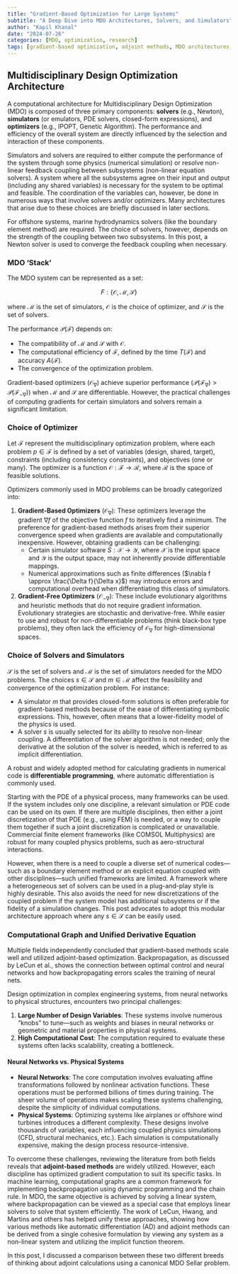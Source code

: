 ```yaml
---
title: "Gradient-Based Optimization for Large Systems"
subtitle: "A Deep Dive into MDO Architectures, Solvers, and Simulators"
author: "Kapil Khanal"
date: "2024-07-26"
categories: [MDO, optimization, research]
tags: [gradient-based optimization, adjoint methods, MDO architectures, automatic differentiation]
---
```


## Multidisciplinary Design Optimization Architecture

A computational architecture for Multidisciplinary Design Optimization (MDO) is composed of three primary components: **solvers** (e.g., Newton), **simulators** (or emulators, PDE solvers, closed-form expressions), and **optimizers** (e.g., IPOPT, Genetic Algorithm). The performance and efficiency of the overall system are directly influenced by the selection and interaction of these components.

Simulators and solvers are required to either compute the performance of the system through some physics (numerical simulation) or resolve non-linear feedback coupling between subsystems (non-linear equation solvers). A system where all the subsystems agree on their input and output (including any shared variables) is necessary for the system to be optimal and feasible. The coordination of the variables can, however, be done in numerous ways that involve solvers and/or optimizers. Many architectures that arise due to these choices are briefly discussed in later sections.

For offshore systems, marine hydrodynamics solvers (like the boundary element method) are required. The choice of solvers, however, depends on the strength of the coupling between two subsystems. In this post, a Newton solver is used to converge the feedback coupling when necessary.

### MDO 'Stack'

The MDO system can be represented as a set:

$$F:\{\mathcal{O}, \mathcal{M}, \mathcal{S}\}$$

where $\mathcal{M}$ is the set of simulators, $\mathcal{O}$ is the choice of optimizer, and $\mathcal{S}$ is the set of solvers.

The performance $\mathcal{P}(\mathcal{F})$ depends on:

- The compatibility of $\mathcal{M}$ and $\mathcal{S}$ with $\mathcal{O}$.
- The computational efficiency of $\mathcal{F}$, defined by the time $T(\mathcal{F})$ and accuracy $A(\mathcal{F})$.
- The convergence of the optimization problem.

Gradient-based optimizers ($\mathcal{O}_{\nabla}$) achieve superior performance ($\mathcal{P}(\mathcal{F}_{\nabla}) > \mathcal{P}(\mathcal{F}_{\neg \nabla})$) when $\mathcal{M}$ and $\mathcal{S}$ are differentiable. However, the practical challenges of computing gradients for certain simulators and solvers remain a significant limitation.

### Choice of Optimizer

Let $\mathcal{F}$ represent the multidisciplinary optimization problem, where each problem $p \in \mathcal{F}$ is defined by a set of variables (design, shared, target), constraints (including consistency constraints), and objectives (one or many). The optimizer is a function $\mathcal{O}: \mathcal{F} \to \mathcal{R}$, where $\mathcal{R}$ is the space of feasible solutions.

Optimizers commonly used in MDO problems can be broadly categorized into:

1.  **Gradient-Based Optimizers** ($\mathcal{O}_{\nabla}$): These optimizers leverage the gradient $\nabla f$ of the objective function $f$ to iteratively find a minimum. The preference for gradient-based methods arises from their superior convergence speed when gradients are available and computationally inexpensive. However, obtaining gradients can be challenging:
    - Certain simulator software $S: \mathcal{X} \to \mathcal{Y}$, where $\mathcal{X}$ is the input space and $\mathcal{Y}$ is the output space, may not inherently provide differentiable mappings.
    - Numerical approximations such as finite differences ($\nabla f \approx \frac{\Delta f}{\Delta x}$) may introduce errors and computational overhead when differentiating this class of simulators.

2.  **Gradient-Free Optimizers** ($\mathcal{O}_{\neg \nabla}$): These include evolutionary algorithms and heuristic methods that do not require gradient information. Evolutionary strategies are stochastic and derivative-free. While easier to use and robust for non-differentiable problems (think black-box type problems), they often lack the efficiency of $\mathcal{O}_{\nabla}$ for high-dimensional spaces.

### Choice of Solvers and Simulators

$\mathcal{S}$ is the set of solvers and $\mathcal{M}$ is the set of simulators needed for the MDO problems. The choices $s \in \mathcal{S}$ and $m \in \mathcal{M}$ affect the feasibility and convergence of the optimization problem. For instance:

- A simulator $m$ that provides closed-form solutions is often preferable for gradient-based methods because of the ease of differentiating symbolic expressions. This, however, often means that a lower-fidelity model of the physics is used.
- A solver $s$ is usually selected for its ability to resolve non-linear coupling. A differentiation of the solver algorithm is not needed; only the derivative at the solution of the solver is needed, which is referred to as implicit differentiation.

A robust and widely adopted method for calculating gradients in numerical code is **differentiable programming**, where automatic differentiation is commonly used.

Starting with the PDE of a physical process, many frameworks can be used. If the system includes only one discipline, a relevant simulation or PDE code can be used on its own. If there are multiple disciplines, then either a joint discretization of that PDE (e.g., using FEM) is needed, or a way to couple them together if such a joint discretization is complicated or unavailable. Commercial finite element frameworks (like COMSOL Multiphysics) are robust for many coupled physics problems, such as aero-structural interactions.

However, when there is a need to couple a diverse set of numerical codes—such as a boundary element method or an explicit equation coupled with other disciplines—such unified frameworks are limited. A framework where a heterogeneous set of solvers can be used in a plug-and-play style is highly desirable. This also avoids the need for new discretizations of the coupled problem if the system model has additional subsystems or if the fidelity of a simulation changes. This post advocates to adopt this modular architecture approach where any $s \in \mathcal{S}$ can be easily used.

### Computational Graph and Unified Derivative Equation

Multiple fields independently concluded that gradient-based methods scale well and utilized adjoint-based optimization. Backpropagation, as discussed by LeCun et al., shows the connection between optimal control and neural networks and how backpropagating errors scales the training of neural nets.

Design optimization in complex engineering systems, from neural networks to physical structures, encounters two principal challenges:

1.  **Large Number of Design Variables**: These systems involve numerous "knobs" to tune—such as weights and biases in neural networks or geometric and material properties in physical systems.
2.  **High Computational Cost**: The computation required to evaluate these systems often lacks scalability, creating a bottleneck.

#### Neural Networks vs. Physical Systems

-   **Neural Networks**: The core computation involves evaluating affine transformations followed by nonlinear activation functions. These operations must be performed billions of times during training. The sheer volume of operations makes scaling these systems challenging, despite the simplicity of individual computations.
-   **Physical Systems**: Optimizing systems like airplanes or offshore wind turbines introduces a different complexity. These designs involve thousands of variables, each influencing coupled physics simulations (CFD, structural mechanics, etc.). Each simulation is computationally expensive, making the design process resource-intensive.

To overcome these challenges, reviewing the literature from both fields reveals that **adjoint-based methods** are widely utilized. However, each discipline has optimized gradient computation to suit its specific tasks. In machine learning, computational graphs are a common framework for implementing backpropagation using dynamic programming and the chain rule. In MDO, the same objective is achieved by solving a linear system, where backpropagation can be viewed as a special case that employs linear solvers to solve that system efficiently. The work of LeCun, Hwang, and Martins and others has helped unify these approaches, showing how various methods like automatic differentiation (AD) and adjoint methods can be derived from a single cohesive formulation by viewing any system as a non-linear system and utilizing the implicit function theorem.

In this post, I discussed a comparison between these two different breeds of thinking about adjoint calculations using a canonical MDO Sellar problem.

<!-- ### MDO Architectures for Offshore Systems

A comparison between monolithic and distributed optimization architectures is performed in this section. Among many, the two most common architectures, Multidisciplinary Feasible (MDF) and Collaborative Optimization (CO), are used to showcase how these architectures could be adopted for the design optimization of offshore structures.  -->